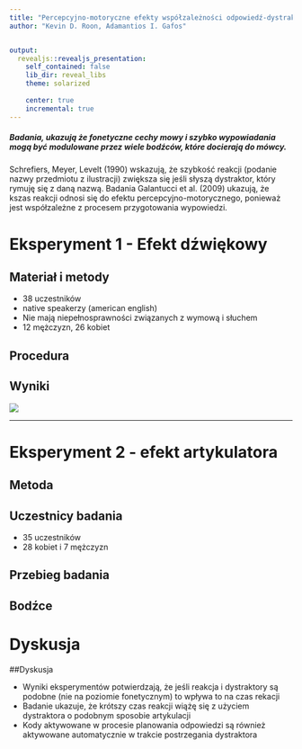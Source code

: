 ---
title: "Percepcyjno-motoryczne efekty współzależności odpowiedź-dystraktor w mowie"
author: "Kevin D. Roon, Adamantios I. Gafos"


output:
  revealjs::revealjs_presentation:
    self_contained: false
    lib_dir: reveal_libs
    theme: solarized
    
    center: true
    incremental: true
---

##### Badania, ukazują że fonetyczne cechy mowy i szybko wypowiadania mogą być modulowane przez wiele bodźców, które docierają do mówcy.
Schrefiers, Meyer, Levelt (1990) wskazują, że szybkość reakcji (podanie nazwy przedmiotu z ilustracji) zwiększa się jeśli słyszą dystraktor, który rymuję się z daną nazwą. Badania Galantucci et al. (2009) ukazują, że kszas reakcji odnosi się do efektu percepcyjno-motorycznego, ponieważ jest współzależne z procesem przygotowania wypowiedzi. 



# Eksperyment 1 - Efekt dźwiękowy

## Materiał i metody


* 38 uczestników 
* native speakerzy (american english)
* Nie mają niepełnosprawności związanych z wymową i słuchem
* 12 mężczyzn, 26 kobiet

## Procedura

## Wyniki
 
![](tabela1.png)

----

# Eksperyment 2 - efekt artykulatora

## Metoda

## Uczestnicy badania

* 35 uczestników
* 28 kobiet i 7 mężczyzn

## Przebieg badania

## Bodźce


# Dyskusja

##Dyskusja

* Wyniki eksperymentów potwierdzają, że jeśli reakcja i dystraktory są podobne (nie na poziomie fonetycznym) to wpływa to na czas rekacji 
* Badanie ukazuje, że krótszy czas reakcji wiążę się z użyciem dystraktora o podobnym sposobie artykulacji
* Kody aktywowane w procesie planowania odpowiedzi są również aktywowane automatycznie w trakcie postrzegania dystraktora







